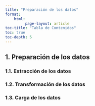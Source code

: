 ```yaml
---
title: "Preparación de los datos"
format: 
    html:
         page-layout: article
toc-title: "Tabla de Contenidos"
toc: true
toc-depth: 5
---
```


::: {style="text-align: justify"}
## 1. Preparación de los datos  

### 1.1. Extracción de los datos


### 1.2. Transformación de los datos


### 1.3. Carga de los datos


:::


